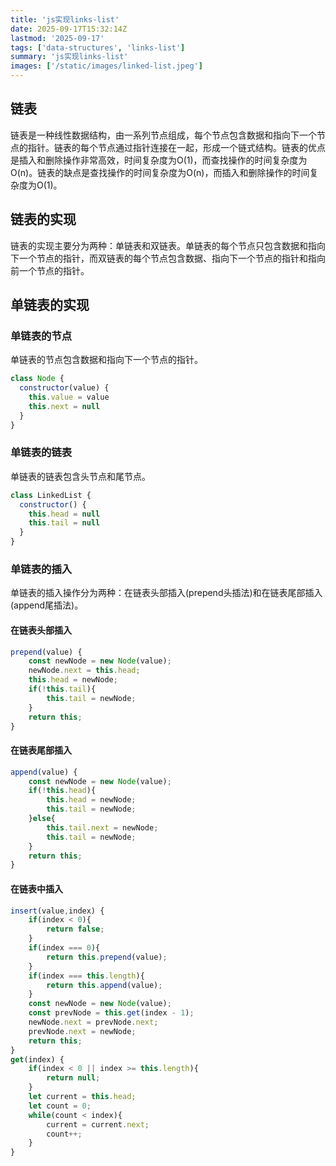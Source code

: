 ```yaml
---
title: 'js实现links-list'
date: 2025-09-17T15:32:14Z
lastmod: '2025-09-17'
tags: ['data-structures', 'links-list']
summary: 'js实现links-list'
images: ['/static/images/linked-list.jpeg']
---
```


## 链表

链表是一种线性数据结构，由一系列节点组成，每个节点包含数据和指向下一个节点的指针。链表的每个节点通过指针连接在一起，形成一个链式结构。链表的优点是插入和删除操作非常高效，时间复杂度为O(1)，而查找操作的时间复杂度为O(n)。链表的缺点是查找操作的时间复杂度为O(n)，而插入和删除操作的时间复杂度为O(1)。

## 链表的实现

链表的实现主要分为两种：单链表和双链表。单链表的每个节点只包含数据和指向下一个节点的指针，而双链表的每个节点包含数据、指向下一个节点的指针和指向前一个节点的指针。

## 单链表的实现

### 单链表的节点

单链表的节点包含数据和指向下一个节点的指针。

```javascript
class Node {
  constructor(value) {
    this.value = value
    this.next = null
  }
}
```

### 单链表的链表

单链表的链表包含头节点和尾节点。

```javascript
class LinkedList {
  constructor() {
    this.head = null
    this.tail = null
  }
}
```

### 单链表的插入

单链表的插入操作分为两种：在链表头部插入(prepend头插法)和在链表尾部插入(append尾插法)。

#### 在链表头部插入

```javascript
prepend(value) {
    const newNode = new Node(value);
    newNode.next = this.head;
    this.head = newNode;
    if(!this.tail){
        this.tail = newNode;
    }
    return this;
}
```

#### 在链表尾部插入

```javascript
append(value) {
    const newNode = new Node(value);
    if(!this.head){
        this.head = newNode;
        this.tail = newNode;
    }else{
        this.tail.next = newNode;
        this.tail = newNode;
    }
    return this;
}
```

#### 在链表中插入

```javascript
insert(value,index) {
    if(index < 0){
        return false;
    }
    if(index === 0){
        return this.prepend(value);
    }
    if(index === this.length){
        return this.append(value);
    }
    const newNode = new Node(value);
    const prevNode = this.get(index - 1);
    newNode.next = prevNode.next;
    prevNode.next = newNode;
    return this;
}
get(index) {
    if(index < 0 || index >= this.length){
        return null;
    }
    let current = this.head;
    let count = 0;
    while(count < index){
        current = current.next;
        count++;
    }
}
```

